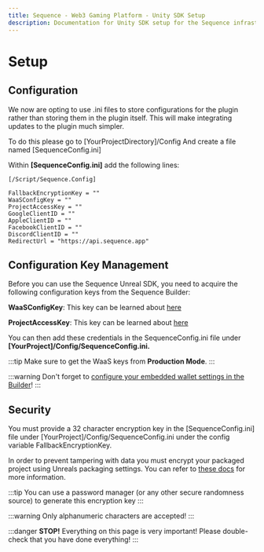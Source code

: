 ```yaml
---
title: Sequence - Web3 Gaming Platform - Unity SDK Setup
description: Documentation for Unity SDK setup for the Sequence infrastructure stack for web3 gaming.
---
```


# Setup

## Configuration

We now are opting to use .ini files to store configurations for the plugin rather than storing them in the plugin itself. This will make integrating updates to the plugin much simpler.

To do this please go to [YourProjectDirectory]/Config And create a file named [SequenceConfig.ini]

Within **[SequenceConfig.ini]** add the following lines:

```
[/Script/Sequence.Config]

FallbackEncryptionKey = "" 
WaaSConfigKey = "" 
ProjectAccessKey = "" 
GoogleClientID = "" 
AppleClientID = "" 
FacebookClientID = "" 
DiscordClientID = "" 
RedirectUrl = "https://api.sequence.app"
```

## Configuration Key Management

Before you can use the Sequence Unreal SDK, you need to acquire the following configuration keys from the Sequence Builder:

**WaaSConfigKey**: This key can be learned about [here](https://docs.sequence.xyz/solutions/builder/embedded-wallet)

**ProjectAccessKey**: This key can be learned about [here](https://docs.sequence.xyz/solutions/builder/getting-started#claim-an-api-access-key)

You can then add these credentials in the SequenceConfig.ini file under **[YourProject]/Config/SequenceConfig.ini.**

:::tip
Make sure to get the WaaS keys from **Production Mode**.
:::

:::warning
Don't forget to [configure your embedded wallet settings in the Builder](/solutions/builder/embedded-wallet/index)!
:::

## Security

You must provide a 32 character encryption key in the [SequenceConfig.ini] file under [YourProject]/Config/SequenceConfig.ini under the config variable FallbackEncryptionKey.

In order to prevent tampering with data you must encrypt your packaged project using Unreals packaging settings. You can refer to [these docs](https://dev.epicgames.com/documentation/en-us/unreal-engine/packaging-unreal-engine-projects?application_version=5.3) for more information.

:::tip
You can use a password manager (or any other secure randomness source) to generate this encryption key
:::

:::warning
Only alphanumeric characters are accepted!
:::

:::danger
**STOP!** Everything on this page is very important! Please double-check that you have done everything!
:::